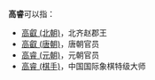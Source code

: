 '''高睿'''可以指：
* [[高叡_(北朝)|高叡 (北朝)]]，北齐赵郡王
* [[高叡_(唐朝)|高叡 (唐朝)]]，唐朝官员
* [[高睿_(元朝)|高睿 (元朝)]]，元朝官员
* [[高睿_(棋手)|高睿 (棋手)]]，中国国际象棋特级大师

{{disambig|R|cat=二字高姓人名消歧义}}